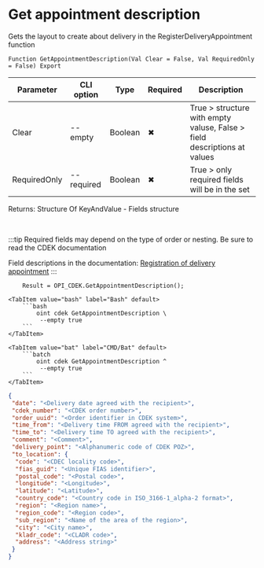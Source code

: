 ﻿---
sidebar_position: 8
description: Get appointment description and other functions to work with CDEK in the Open Integration Package, a free open-source integration library for 1C:Enterprise 8, OneScript and CLI
keywords: [1C, 1С, 1С:Enterprise, 1С:Enterprise 8.3, API, Integration, Services, Exchange, OneScript, CLI, CDEK]
---


# Get appointment description
 Gets the layout to create about delivery in the RegisterDeliveryAppointment function



`Function GetAppointmentDescription(Val Clear = False, Val RequiredOnly = False) Export`

  | Parameter | CLI option | Type | Required | Description |
  |-|-|-|-|-|
  | Clear | --empty | Boolean | &#x2716; | True > structure with empty valuse, False > field descriptions at values |
  | RequiredOnly | --required | Boolean | &#x2716; | True > only required fields will be in the set |

  
  Returns:  Structure Of KeyAndValue - Fields structure

<br/>

:::tip
Required fields may depend on the type of order or nesting. Be sure to read the CDEK documentation

Field descriptions in the documentation: [Registration of delivery appointment](https://api-docs.cdek.ru/36989576.html)
:::
<br/>



```bsl title="1C:Enterprise/OneScript code example"
    Result = OPI_CDEK.GetAppointmentDescription();
```
 

 <Tabs>
  
    <TabItem value="bash" label="Bash" default>
        ```bash
            oint cdek GetAppointmentDescription \
             --empty true
        ```
    </TabItem>
  
    <TabItem value="bat" label="CMD/Bat" default>
        ```batch
            oint cdek GetAppointmentDescription ^
             --empty true
        ```
    </TabItem>
</Tabs>


```json title="Result"
{
 "date": "<Delivery date agreed with the recipient>",
 "cdek_number": "<CDEK order number>",
 "order_uuid": "<Order identifier in CDEK system>",
 "time_from": "<Delivery time FROM agreed with the recipient>",
 "time_to": "<Delivery time TO agreed with the recipient>",
 "comment": "<Comment>",
 "delivery_point": "<Alphanumeric code of CDEK POZ>",
 "to_location": {
  "code": "<CDEC locality code>",
  "fias_guid": "<Unique FIAS identifier>",
  "postal_code": "<Postal code>",
  "longitude": "<Longitude>",
  "latitude": "<Latitude>",
  "country_code": "<Country code in ISO_3166-1_alpha-2 format>",
  "region": "<Region name>",
  "region_code": "<Region code>",
  "sub_region": "<Name of the area of the region>",
  "city": "<City name>",
  "kladr_code": "<CLADR code>",
  "address": "<Address string>"
 }
}
```
